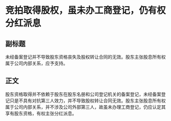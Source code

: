 # 竞拍取得股权，虽未办工商登记，仍有权分红派息
## 副标题
未经备案登记并不导致股东资格丧失及股权转让合同的无效。股东主张股息所有权属于公司内部关系，应予支持。
## 正文
股东资格取得并不依赖于股东在股东名册和公司登记机关的备案登记，未经备案登记只是不具有对抗第三人效力，并不导致股权转让合同无效。股东主张股息所有权属于公司内部关系，并不涉及公司外部第三人，故虽未办理工商登记，仍应认定其享有股东资格，有权主张分红派息。